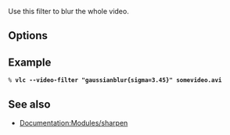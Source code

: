 {{Module|name=gaussianblur|type=Video filter|first_version=0.9.0|description=gaussian blur video filter}}

Use this filter to blur the whole video.

== Options ==
{{Option
|name=gaussianblur-sigma
|value=float
|default=2.
|description=The gaussian's standard deviation.
}}

== Example ==
 % '''vlc --video-filter "gaussianblur{sigma=3.45}" somevideo.avi'''

== See also ==
* [[Documentation:Modules/sharpen]]

{{Documentation footer}}